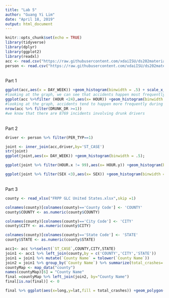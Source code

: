 ```yaml
---
title: "Lab 5"
author: "Guang Yi Lim"
date: "April 18, 2019"
output: html_document
---
```


```r
knitr::opts_chunk$set(echo = TRUE)
library(tidyverse)
library(dplyr)
library(ggplot2)
library(readxl)
acc <- read.csv("https://raw.githubusercontent.com/xdaiISU/ds202materials/master/hwlabs/fars2017/accident.csv", stringsAsFactors = FALSE)
person <- read.csv("https://raw.githubusercontent.com/xdaiISU/ds202materials/master/hwlabs/fars2017/person.csv", stringsAsFactors = FALSE)
```
<br/>Part 1
```r
ggplot(acc,aes(x = DAY_WEEK)) +geom_histogram(binwidth = .5) + scale_x_continuous(breaks = seq(1,7,1));
#looking at the graph, we can see that accidents happen most frequently on sudays
ggplot(acc %>%filter (HOUR <24),aes(x= HOUR)) +geom_histogram(binwidth = .5)+scale_x_continuous(breaks = seq(0,23,2))
#looking at the graph, accidents tend to happen more frequently during the evening, with 1800 being the peak 
nrow(acc %>% filter(DRUNK_DR >=1))
#we know that there are 8769 incidents involving drunk drivers
```
<br/>Part 2
```r
driver <- person %>% filter(PER_TYP==1)

joint <- inner_join(acc,driver,by='ST_CASE')
str(joint)
ggplot(joint,aes(x= DAY_WEEK)) +geom_histogram(binwidth = .5);

ggplot(joint %>% filter(HOUR.x != 99),aes(x= HOUR.y)) +geom_histogram(binwidth = .5)+scale_x_continuous(breaks = seq(0,22,2));

ggplot(joint %>% filter(SEX <3),aes(x= SEX)) +geom_histogram(binwidth = 1)+scale_x_continuous(breaks = seq(1,2,1));
```
<br/>Part 3
```r
county <- read_xlsx("FRPP GLC United States.xlsx",skip =1)

colnames(county)[colnames(county)=='County Code'] <- 'COUNTY'
county$COUNTY <- as.numeric(county$COUNTY)

colnames(county)[colnames(county)=='City Code'] <- 'CITY'
county$CITY <- as.numeric(county$CITY)

colnames(county)[colnames(county)=='State Code'] <- 'STATE'
county$STATE <- as.numeric(county$STATE)

acc1<- acc %>%select(`ST_CASE`,COUNTY,CITY,STATE)
join1 <- acc1 %>% left_join(county,by = c('COUNTY','CITY','STATE'))
join1 = join1 %>% mutate(`County Name` = tolower(`County Name`))
join2 = join1 %>% group_by(`County Name`) %>% summarize(total_crashes= n())
countyMap <- map_data("county")
names(countyMap)[6] = "County Name"
final =countyMap %>% left_join(join2, by="County Name")
final[is.na(final)] <- 0

final %>% ggplot(aes(x=long,y=lat,fill = total_crashes)) +geom_polygon(aes(group = group)) +scale_fill_continuous(low='pink',high ='blue')


```
